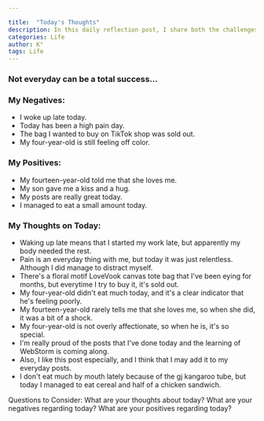 ```yaml
---

title:  "Today's Thoughts"
description: In this daily reflection post, I share both the challenges and bright moments of my day. Despite dealing with chronic pain, late starts, and worried moments about my four-year-old's health, I found joy in unexpected places - like a rare "I love you" from my teenager and some meaningful progress with my work. I'm learning to acknowledge both the ups and downs, celebrating small victories like managing to eat a bit more than usual. This kind of honest daily check-in helps me stay grounded and might become a regular feature of my blog.
categories: Life
author: K°
tags: Life
---
```

### Not everyday can be a total success...

### My Negatives:
- I woke up late today.
- Today has been a high pain day.
- The bag I wanted to buy on TikTok shop was sold out.
- My four-year-old is still feeling off color.

### My Positives:
- My fourteen-year-old told me that she loves me.
- My son gave me a kiss and a hug.
- My posts are really great today.
- I managed to eat a small amount today.

### My Thoughts on Today:
- Waking up late means that I started my work late, but apparently my body needed the rest.
- Pain is an everyday thing with me, but today it was just relentless. Although I did manage to distract myself.
- There's a floral motif LoveVook canvas tote bag that I've been eying for months, but everytime I try to buy it, it's sold out.
- My four-year-old didn't eat much today, and it's a clear indicator that he's feeling poorly.
- My fourteen-year-old rarely tells me that she loves me, so when she did, it was a bit of a shock.
- My four-year-old is not overly affectionate, so when he is, it's so special.
- I'm really proud of the posts that I've done today and the learning of WebStorm is coming along.
- Also, I like this post especially, and I think that I may add it to my everyday posts.
- I don't eat much by mouth lately because of the gj kangaroo tube, but today I managed to eat cereal and half of a chicken sandwich.

Questions to Consider:
What are your thoughts about today?
What are your negatives regarding today?
What are your positives regarding today?

